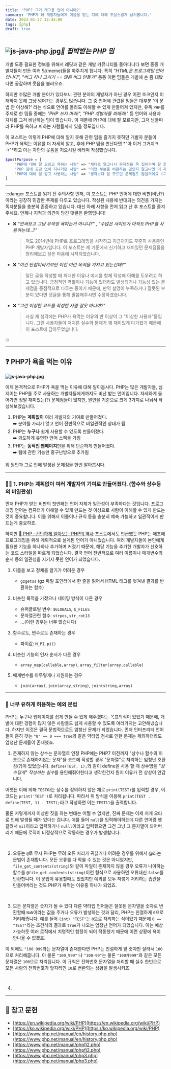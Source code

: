 ```yaml
---
title: 'PHP? 그거 개그용 언어 아니야?'
summary: 'PHP가 왜 개발자들에게 미움을 받는 지에 대해 조심스럽게 남겨봅니다.'
date: 2023-01-27 12:43:00
tags: [php]
draft: true
---
```


## ![js-java-php.jpg](/assets/posts/php/why-php-blamed/title.jpg)_🎨 핍박받는 PHP 밈_

개발 도중 필요한 정보를 위해서 레딧과 같은 개발 커뮤니티를 돌아다니다 보면 종종 개발자들이 만든 여러 밈(meme)들을 마주치게 됩니다.
특히 _"HTML은 프로그래밍 언어입니다", "버그 하나 고치기 == 많은 버그 만들기"_ 등등 이런 밈들은 개발에 손 좀 대봤다면 공감하며
웃음을 불러오죠.

하지만 수많은 개발 분야가 있다보니 관련 분야의 개발자가 아닌 경우 어떤 조크인지 이해하지 못해 그냥 넘어가는 경우도 많습니다.
그 중 언어에 관련된 밈들은 대부분 '이 문법 안 이상해?' 라는 식으로 언어를 몰라도 이해할 수 있게 만들어져 있지만,
유독 `PHP`를 주제로 한 밈들 중에는 _"PHP 쓰지 마라!", "PHP 개발자를 피해라!"_ 등 언어와 사용자 자체를 그저 비난하는 밈이
많습니다.
이 때문에 PHP에 대해 잘 모르지만, 그저 남들따라 PHP를 욕하고 피하는 사람들까지 있을 정도입니다.

이 포스트는 이렇게 PHP에 대해 알지 못해 관련 밈을 즐기지 못하던 개발자 분들이 PHP가 욕먹는 이유를 더 자세히 알고,
후에 PHP 밈을 만난다면 *"아 이거 그거지ㅋㅋ"*하고 아는 자만의 웃음을 지으시길 바라며 작성했습니다.

```php
$postPurpose = [
    "PHP에 대해 잘 모르고 욕하는 사람" => "제대로 알고나서 문제점을 콕 집어가며 잘 즐겨주세요",
    "PHP 밈에 공감 없이 지나가던 사람" => "어떤 부분을 비판하는 밈인지 알고나면 더 재미있어요",
    "PHP에 대해 잘 알고 사용하는 사람" => "생각보다 잘 모르던 문제점도 많을거에요 (그러길 바래요)"
]
```

---

:::danger 포스트를 읽기 전 주의사항
먼저, 이 포스트는 PHP 언어에 대한 비판(비난?)이라는 굉장히 민감한 주제를 다루고 있습니다.
작성된 내용에 반대되는 의견을 가지는 독자분들을 충분히 존중하고 있습니다.
대신 아래 사항을 먼저 읽고 난 후 포스트를 즐겨주세요. 언제나 지적과 의견이 담긴 댓글은 환영입니다!

- ❌ _"안써보고 그냥 무작정 욕하는거 아니냐?"_ , _"수많은 사이트가 아직도 PHP를 사용하는데...?"_
  > 저도 2014년에 PHP로 프로그래밍을 시작하고 지금까지도 꾸준히 사용중인 PHP 개발자입니다.
  > 이 포스트는 제 기준에서 신기하고 재미있던 문제점들을 정리해보고 싶은 마음에 시작되었습니다.
- ❌ _"이건 단점이라기보단 이런 이런 목적을 가지고 있는건데?"_
  > 일단 글을 작성할 때 최대한 이유나 예시를 함께 작성해 이해를 도우려고 하고 있습니다.
  > 긍정적인 역할이나 기능이 있더라도 발생되거나 가능성 있는 문제점을 중점적으로 다루는 중이기 때문에,
  > 만약 설명이 부족하거나 잘못된 부분이 있다면 댓글을 통해 말씀해주시면 수정하겠습니다.
- ❌ _"그런 이상한 코드를 작성한 사람 잘못 아니야?"_
  > 사실 제 생각에는 PHP가 욕먹는 이유의 반 이상이 그 "이상한 사용자"들입니다.
  > 그런 사용자들이 저지른 실수와 문제가 꽤 재미있게 다가왔기 때문에 이 포스트에 담아두었습니다.

:::

---

## ❓ PHP가 욕을 먹는 이유

**![js-java-php.jpg](/assets/posts/php/why-php-blamed/php_vs_light_theme.jpg)**

이제 본격적으로 PHP가 욕을 먹는 이유에 대해 알아봅시다.
PHP는 많은 개발자들, 심지어는 PHP를 주로 사용하는 개발자들에게까지도 비난 받는 언어입니다.
자세하게 들어가면 정말 재미있는(?) 문제점들이 많지만, 원인을 기준으로 크게 3가지로 나눠서 작성해보겠습니다.

1. PHP는 **계획없이** 여러 개발자의 기여로 만들어졌다.  
   ➡️ 분야를 가리기 않고 언어 전반적으로 비일관적인 상태가 됨
2. PHP는 **누구나** 쉽게 사용할 수 있도록 만들어졌다.  
   ➡️ 과도하게 유연한 언어 스펙을 가짐
3. PHP는 **동적인 웹페이지**만을 위해 단순하게 만들어졌다.  
   ➡️ 웹에 관한 기능만 중구난방으로 추가됨

위 원인과 그로 인해 발생된 문제점을 한번 알아봅시다.

---

### 🤷‍♂️ 1. PHP는 **계획없이** 여러 개발자의 기여로 만들어졌다. (함수와 상수등의 비일관성)

먼저 PHP가 받는 비판의 첫번째는 언어 자체가 일관성이 부족하다는 것입니다.
프로그래밍 언어는 컴퓨터가 이해할 수 있게 만드는 것 이상으로 사람이 이해할 수 있게 만드는 것이 중요합니다.
이를 위해서 이름이나 규칙 등을 충분히 예측 가능하고 일관적이게 만드는게 중요하죠.

하지만 [🐘 PHP : 간단하게 알아보는 PHP의 역사](/posts/php/php-history) 포스트에서도 언급했듯
PHP는 애초에 프로그래밍을 위해 계획적으로 설계된 언어가 아니었습니다.
여러 개발자들이 본인에게 필요한 기능을 하나하나 추가하며 커졌기 때문에,
해당 기능을 추가한 개발자가 선호하는 코드 스타일을 따르게 되었습니다.
결국 언어 전반적으로 여러 이름이나 매개변수의 순서 등의 일관성을 지키지 못한 언어가 되었습니다.

1. 이름을 보고 정체를 알기가 어려운 경우

   - `gzgetss` (gz 파일 포인터에서 한 줄을 읽어서 HTML 태그를 벗겨낸 결과를 반환하는 함수)

2. 비슷한 목적을 가졌으나 네이밍 방식이 다른 경우

   - 슈퍼글로벌 변수: `$GLOBALS`, `$_FILES`
   - 문자열관련 함수: `strpos`, `str_rot13`
   - ...(이런 경우는 너무 많습니다)

3. 함수로도, 변수로도 존재하는 경우

   - 파이값: `M_PI`, `pi()`

4. 비슷한 기능의 인자 순서가 다른 경우

   - `array_map(callable,array)`, `array_filter(array,callable)`

5. 매개변수를 아무렇게나 지원하는 경우

   - `join(array)`, `join(array,string)`, `join(string,array)`

---

### 🥴 너무 유하게 허용하는 예외 문법

PHP는 누구나 웹페이지를 쉽게 만들 수 있게 해주겠다는 목표의식이 있었기 때문에,
개발에 대한 경험이 많지 않은 사람들도 쉽게 사용할 수 있도록 여러가지는 고안해냈습니다.
하지만 이것은 결국 문법적으로도 엄청난 문제가 되었습니다.
먼저 인터프리터 언어들이 흔히 갖는 `"0" == 0 === true`와 같은 약타입 검사로 인한 문제는 제외하더라도 엄청난 문제들이 존재했죠.

1. 존재하지 않는 상수는 문자열로 인정
   PHP에는 PHP7 이전까지 "상수나 함수의 이름으로 존재하지않는 문자"을 코드에 작성할 경우 "문자열"로 처리하는 엄청난 호환성(?)이
   있었습니다.
   `define(TEST, 1);`와 같이 define을 사용 할 때 상수명을 *"상수답게" 작성하는 실수*를 용인해줘야한다고 생각한건지
   뭔지 이유가 전 상상이 안갑니다.

어쨋든 이에 의해 `TEST`라는 상수를 정의하지 않은 채로 `print(TEST)`를 입력할 경우, 이 코드는 `print('TEST')`로
처리됩니다.
따라서 위 방식을 이용해 `print(TEST . define(TEST, 1) . TEST);`라고 작성하면 이는 `TEST11`을 출력합니다.

물론 저렇게까지 이상한 짓을 하는 변태는 어쩔 수 없지만, 진짜 문제는 이제 저게 오타로 인해 발생될 때가 있다는 겁니다.
예를 들어 `null`을 입력해야하는데 다른 언어랑 헷갈려서 `nil`이라고 입력하거나 `nulll`이라고 입력했으면 그건 그냥 그 문자열이
되어버리기 때문에
로직이 비정상적으로 작동하는 경우가 발생합니다.

<br />

2. 오류는 `@`로 무시
   PHP는 무려 오류 처리가 귀찮거나 어려운 경우를 위해서 @라는 문법이 존재합니다.
   모든 오류를 다 막을 수 있는 것은 아니었지만, `file_get_contents(string)`와 같이 파일이 존재하지 않을 경우 오류가
   나야하는 함수를
   `@file_get_contents(string)`이런 형식으로 사용하면 오류대신 `false`를 반환합니다.
   이 문법이 유용할때도 있었지만 예외를 모두 저렇게 처리하는 습관을 만들어버리는 것도 PHP가 욕먹는 이유중 하나가 되었죠.

<br />

3. 모든 문자열은 숫자가 될 수 있다
   다른 약타입 언어들은 잘못된 문자열을 숫자로 변환할때 `NaN`이라는 값을 주거나 오류가 발생하는 것과 달리,
   PHP는 친절하게 `0`으로 처리해줍니다. 예를 들어 `(int) "TEST"`는 `0`으로 처리하는 식이었기
   때문에 `0 == "TEST"`라는 조건식의 결과로 `true`가 나오는 엄청난 언어가 되었습니다.
   이는 예상가능하듯 여러 로직에서 치명적인 함정이 되어 작동했기 때문에 이런 상황에 욕이 안나올 수 없겠죠.

이 외에도 `"100 999`라는 문자열이 존재한다면 PHP는 친절하게 앞 숫자만 잘라서 `100`으로 처리해줍니다.
아 물론 `"100_999"` 나 `"100-99"`는 물론 `"100가999"`와 같은 모든 문자열은 `100`으로 처리됩니다.
이 규칙은 전화번호 문자열을 처리할 때 실수 한번으로 모든 사람의 전화번호가 앞자리인 `10`로 변환되는 상황을 발생시키죠.

<br />

4.

---

## :pushpin: 참고 문헌

- [https://en.wikipedia.org/wiki/PHP](https://en.wikipedia.org/wiki/PHP)
- [https://ko.wikipedia.org/wiki/PHP](https://ko.wikipedia.org/wiki/PHP)
- [https://www.php.net/manual/en/history.php.php](https://www.php.net/manual/en/history.php.php)
- [https://www.php.net/manual/phpfi2.php](https://www.php.net/manual/phpfi2.php)
- [https://www.php.net/manual/php3.php](https://www.php.net/manual/php3.php)
